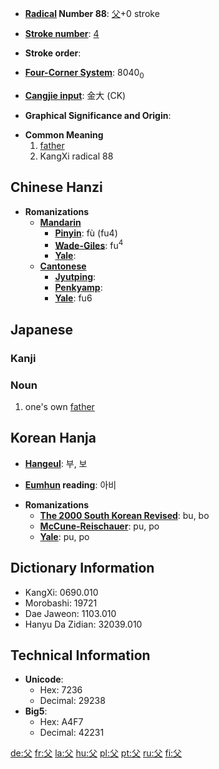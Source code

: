 * '''[[Wiktionary:Chinese radical index| Radical]] Number 88''': [[Wiktionary:Chinese radical index 父|父]]+0 stroke

* '''[[Wiktionary:Chinese total strokes index|Stroke number]]''': [[Wiktionary:Chinese total strokes index 4|4]]

* '''Stroke order''': 

* '''[[Wiktionary:Chinese four corner index|Four-Corner System]]''': 8040<sub>0</sub>

* '''[[Wiktionary:Chinese Cangjie index|Cangjie input]]''': 金大 (CK)

* '''Graphical Significance and Origin''': 

* '''Common Meaning'''
*#[[father]]
*# KangXi radical 88

== Chinese Hanzi ==

* '''Romanizations'''
** '''[[Mandarin]]'''
*** '''[[Pinyin]]''': fù (fu4)
*** '''[[Wade-Giles]]''': fu<sup>4</sup>
*** '''[[Yale]]''': 
** '''[[Cantonese]]'''
*** '''[[Jyutping]]''':
*** '''[[Penkyamp]]''': 
*** '''[[Yale]]''': fu6

==Japanese==
===Kanji===
{{kanji|[[ふ]] (fu), [[ほ]] (ho)|[[ちち]] (chichi)}}
===Noun===
{{janoun|ちち|chichi}}
# one's own [[father]]

== Korean Hanja ==

* '''[[Hangeul]]''': 부, 보

* '''[[Eumhun]] reading''': 아비

* '''Romanizations'''
** '''[[The 2000 South Korean Revised Romanization|The 2000 South Korean Revised]]''': bu, bo
** '''[[McCune-Reischauer]]''': pu, po
** '''[[Yale]]''': pu, po

== Dictionary Information ==

* KangXi: 0690.010
* Morobashi: 19721
* Dae Jaweon: 1103.010
* Hanyu Da Zidian: 32039.010

== Technical Information ==

* '''Unicode''':
** Hex: 7236
** Decimal: 29238
* '''Big5''':
** Hex: A4F7
** Decimal: 42231
[[de:父]]
[[fr:父]]
[[la:父]]
[[hu:父]]
[[pl:父]]
[[pt:父]]
[[ru:父]]
[[fi:父]]